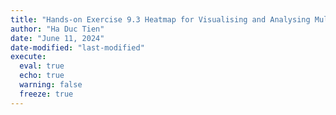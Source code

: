 ```yaml
---
title: "Hands-on Exercise 9.3 Heatmap for Visualising and Analysing Multivariate Data"
author: "Ha Duc Tien"
date: "June 11, 2024"
date-modified: "last-modified"
execute: 
  eval: true
  echo: true
  warning: false
  freeze: true
---
```

